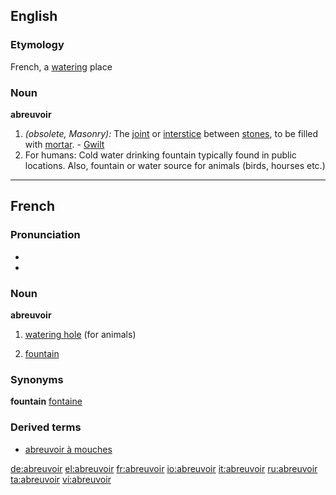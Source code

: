 ==English==

===Etymology===
French, a [[watering]] place

===Noun===
'''abreuvoir'''

# ''(obsolete, Masonry):'' The [[joint]] or [[interstice]] between [[stones]], to be filled with [[mortar]]. - [[Gwilt]]
# For humans: Cold water drinking fountain typically found in public locations.  Also, fountain or water source for animals (birds, hourses etc.)

----

==French==

===Pronunciation===
* {{IPA|/a.brœ.vwar/}}
* {{SAMPA|/a.br9.vwar/}}

===Noun===
'''abreuvoir'''

# [[watering hole]] (for animals)
# {{Canadian French}} [[fountain]]

===Synonyms===
'''fountain'''
[[fontaine]]

===Derived terms===
* [[abreuvoir à mouches]]

[[de:abreuvoir]]
[[el:abreuvoir]]
[[fr:abreuvoir]]
[[io:abreuvoir]]
[[it:abreuvoir]]
[[ru:abreuvoir]]
[[ta:abreuvoir]]
[[vi:abreuvoir]]